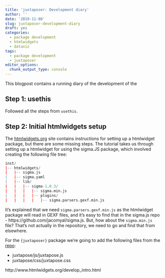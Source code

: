 ```yaml
---
title: 'juxtaposer: Development diary'
author: ''
date: '2019-11-08'
slug: juxtaposer-development-diary
draft: yes
categories:
  - package development
  - htmlwidgets
  - dataviz
tags:
  - package development
  - juxtaposer
editor_options: 
  chunk_output_type: console
---
```


This blogpost contains a running diary of the development of the 

## Step 1: usethis

Followed all the steps from `usethis`.

## Step 2: Initial htmlwidgets setup

The [htmlwidgets.org](http://htmlwidgets.org) site contains instructions for setting up a htmlwidget package, but there are some missing steps. The tutorial takes us through setting up a htmlwidget for using the sigma.JS package, which involved creating the following file tree:

```r
inst/
|-- htmlwidgets/
|   |-- sigma.js
|   |-- sigma.yaml
|   |-- lib/
|   |   |-- sigma-1.0.3/
|   |   |   |-- sigma.min.js
|   |   |   |-- plugins/
|   |   |   |   |-- sigma.parsers.gexf.min.js
```

It's explained that we need `sigma.parsers.gexf.min.js` as the htmlwidget package will read in GEXF files, and it's easy to find that in the sigma.js repo - https://github.com/jacomyal/sigma.js. But, how about the `sigma.min.js` file? That's not actually in the repository, we need to go and find that from elsewhere.

For the `{juxtaposer}` package we're going to add the following files from the [repo](https://github.com/NUKnightLab/juxtapose/tree/master/juxtapose):

- juxtapose/js/juxtapose.js
- juxtapose/css/juxtapose.css



http://www.htmlwidgets.org/develop_intro.html

